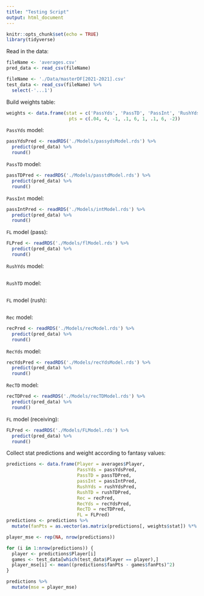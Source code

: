 ```yaml
---
title: "Testing Script"
output: html_document
---
```


```r
knitr::opts_chunk$set(echo = TRUE)
library(tidyverse)
```

Read in the data:
```r
fileName <- 'averages.csv'
pred_data <- read_csv(fileName)

fileName <- './Data/masterDF[2021-2021].csv'
test_data <- read_csv(fileName) %>%
  select(-'...1')
```

Build weights table:
```r
weights <- data.frame(stat = c('PassYds', 'PassTD', 'PassInt', 'RushYds', 'RushTD', 'Rec', 'RecYds', 'RecTD', 'FL'),
                       pts = c(.04, 4, -1, .1, 6, 1, .1, 6, -2))
```

`PassYds` model:
```r
passYdsPred <- readRDS('./Models/passydsModel.rds') %>%
  predict(pred_data) %>%
  round()
```
`PassTD` model:
```r
passTDPred <- readRDS('./Models/passtdModel.rds') %>%
  predict(pred_data) %>%
  round()
```
`PassInt` model:
```r
passIntPred <- readRDS('./Models/intModel.rds') %>%
  predict(pred_data) %>%
  round()
```
`FL` model (pass):
```r
FLPred <- readRDS('./Models/flModel.rds') %>%
  predict(pred_data) %>%
  round()
```
`RushYds` model:
```r

```
`RushTD` model:
```r

```
`FL` model (rush):
```r

```
`Rec` model:
```r
recPred <- readRDS('./Models/recModel.rds') %>%
  predict(pred_data) %>%
  round()
```
`RecYds` model:
```r
recYdsPred <- readRDS('./Models/recYdsModel.rds') %>%
  predict(pred_data) %>%
  round()
```
`RecTD` model:
```r
recTDPred <- readRDS('./Models/recTDModel.rds') %>%
  predict(pred_data) %>%
  round()
```
`FL` model (receiving):
```r
FLPred <- readRDS('./Models/FLModel.rds') %>%
  predict(pred_data) %>%
  round()
```

Collect stat predictions and weight according to fantasy values:
```r
predictions <- data.frame(Player = averages$Player,
                          PassYds = passYdsPred,
                          PassTD = passTDPred,
                          passInt = passIntPred,
                          RushYds = rushYdsPred,
                          RushTD = rushTDPred,
                          Rec = recPred,
                          RecYds = recYdsPred,
                          RecTD = recTDPred,
                          FL = FLPred)
predictions <- predictions %>% 
  mutate(fanPts = as.vector(as.matrix(predictions[, weights$stat]) %*% weights$pts))
```

```r
player_mse <- rep(NA, nrow(predictions))

for (i in 1:nrow(predictions)) {
  player <- predictions$Player[i]
  games <- test_data[which(test_data$Player == player),]
  player_mse[i] <- mean((predictions$fanPts - games$fanPts)^2)
}

predictions %>%
  mutate(mse = player_mse)
```

